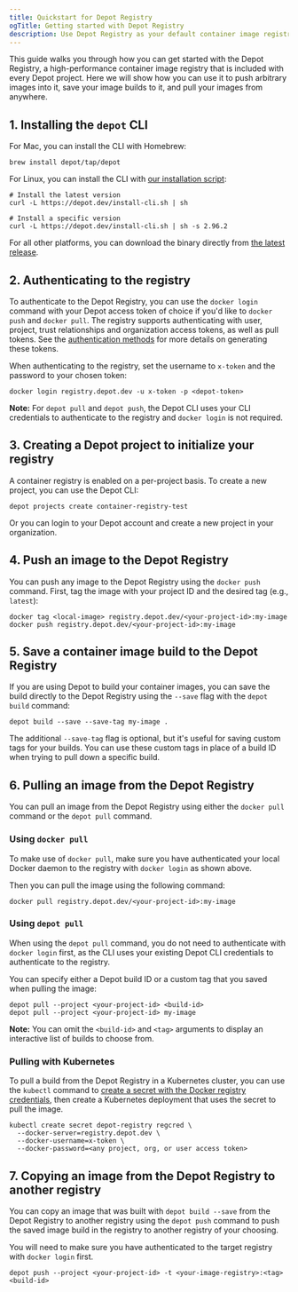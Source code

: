 ```yaml
---
title: Quickstart for Depot Registry
ogTitle: Getting started with Depot Registry
description: Use Depot Registry as your default container image registry by pushing arbitrary images into it, saving your image builds to it, and pulling your images from anywhere.
---
```


This guide walks you through how you can get started with the Depot Registry, a high-performance container image registry that is included with every Depot project. Here we will show how you can use it to push arbitrary images into it, save your image builds to it, and pull your images from anywhere.

## 1. Installing the `depot` CLI

For Mac, you can install the CLI with Homebrew:

```shell
brew install depot/tap/depot
```

For Linux, you can install the CLI with [our installation script](https://depot.dev/install-cli.sh):

```shell
# Install the latest version
curl -L https://depot.dev/install-cli.sh | sh

# Install a specific version
curl -L https://depot.dev/install-cli.sh | sh -s 2.96.2
```

For all other platforms, you can download the binary directly from [the latest release](https://github.com/depot/cli/releases).

## 2. Authenticating to the registry

To authenticate to the Depot Registry, you can use the `docker login` command with your Depot access token of choice if you'd like to `docker push` and `docker pull`. The registry supports authenticating with user, project, trust relationships and organization access tokens, as well as pull tokens. See the [authentication methods](/docs/cli/authentication) for more details on generating these tokens.

When authenticating to the registry, set the username to `x-token` and the password to your chosen token:

```shell
docker login registry.depot.dev -u x-token -p <depot-token>
```

**Note:** For `depot pull` and `depot push`, the Depot CLI uses your CLI credentials to authenticate to the registry and `docker login` is not required.

## 3. Creating a Depot project to initialize your registry

A container registry is enabled on a per-project basis. To create a new project, you can use the Depot CLI:

```shell
depot projects create container-registry-test
```

Or you can login to your Depot account and create a new project in your organization.

## 4. Push an image to the Depot Registry

You can push any image to the Depot Registry using the `docker push` command. First, tag the image with your project ID and the desired tag (e.g., `latest`):

```shell
docker tag <local-image> registry.depot.dev/<your-project-id>:my-image
docker push registry.depot.dev/<your-project-id>:my-image
```

## 5. Save a container image build to the Depot Registry

If you are using Depot to build your container images, you can save the build directly to the Depot Registry using the `--save` flag with the `depot build` command:

```shell
depot build --save --save-tag my-image .
```

The additional `--save-tag` flag is optional, but it's useful for saving custom tags for your builds. You can use these custom tags in place of a build ID when trying to pull down a specific build.

## 6. Pulling an image from the Depot Registry

You can pull an image from the Depot Registry using either the `docker pull` command or the `depot pull` command.

### Using `docker pull`

To make use of `docker pull`, make sure you have authenticated your local Docker daemon to the registry with `docker login` as shown above.

Then you can pull the image using the following command:

```shell
docker pull registry.depot.dev/<your-project-id>:my-image
```

### Using `depot pull`

When using the `depot pull` command, you do not need to authenticate with `docker login` first, as the CLI uses your existing Depot CLI credentials to authenticate to the registry.

You can specify either a Depot build ID or a custom tag that you saved when pulling the image:

```shell
depot pull --project <your-project-id> <build-id>
depot pull --project <your-project-id> my-image
```

**Note:** You can omit the `<build-id>` and `<tag>` arguments to display an interactive list of builds to choose from.

### Pulling with Kubernetes

To pull a build from the Depot Registry in a Kubernetes cluster, you can use the `kubectl` command to [create a secret with the Docker registry credentials](https://kubernetes.io/docs/tasks/configure-pod-container/pull-image-private-registry/), then create a Kubernetes deployment that uses the secret to pull the image.

```shell
kubectl create secret depot-registry regcred \
  --docker-server=registry.depot.dev \
  --docker-username=x-token \
  --docker-password=<any project, org, or user access token>
```

## 7. Copying an image from the Depot Registry to another registry

You can copy an image that was built with `depot build --save` from the Depot Registry to another registry using the `depot push` command to push the saved image build in the registry to another registry of your choosing.

You will need to make sure you have authenticated to the target registry with `docker login` first.

```shell
depot push --project <your-project-id> -t <your-image-registry>:<tag> <build-id>
```
